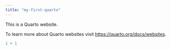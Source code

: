```yaml
---
title: "my-first-quarto"
---
```


This is a Quarto website.

To learn more about Quarto websites visit <https://quarto.org/docs/websites>.

```r
1 + 1
```
